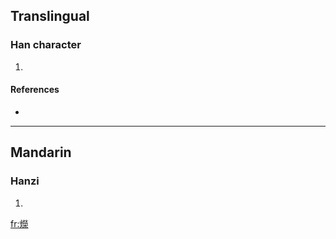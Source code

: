 ==Translingual==

===Han character===
{{Han char|rn=86|rad=火|as=14|sn=18|four=9909<sub>4</sub>|canj=火火火木 (FFFD), X火火火木 (XFFFD)}}

# {{defn|Han|sort=火14}}

====References====
* {{Han ref|kx=0686.111|dkj=19531|hdz=32243.170|uh=7203|ud=29187|bh=EFFC|bd=61436}}

----

==Mandarin==

===Hanzi===
{{cmn-hanzi|pin=[[róng]] ([[rong2]])|wg=jung<sup>2</sup>}}

# {{defn|Mandarin|sort=火14}}

[[fr:爃]]